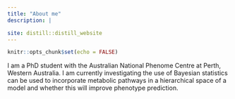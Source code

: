 ```yaml
---
title: "About me"
description: |

site: distill::distill_website
---
```


```r
knitr::opts_chunk$set(echo = FALSE)
```

I am a PhD student with the Australian National Phenome Centre at Perth, Western Australia. 
I am currently investigating the use of Bayesian statistics can be used to incorporate metabolic pathways in a hierarchical space of a model and whether this will improve phenotype prediction. 